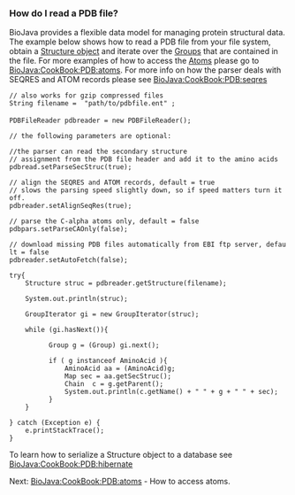 === How do I read a PDB file? ===

BioJava provides a flexible data model for managing protein structural data.
The example below shows how to read a PDB file from your file system, obtain a [http://www.biojava.org/docs/api/org/biojava/bio/structure/Structure.html Structure object] and iterate over 
the [http://www.biojava.org/docs/api/org/biojava/bio/structure/Group.html Groups] that are contained in the file. For more examples of how to access the [http://www.biojava.org/docs/api/org/biojava/bio/structure/Atom.html Atoms] 
please go to [[BioJava:CookBook:PDB:atoms]]. For more info on how the parser deals with SEQRES and ATOM records please
see  [[BioJava:CookBook:PDB:seqres]] 


<java>
 // also works for gzip compressed files
 String filename =  "path/to/pdbfile.ent" ;
 
 PDBFileReader pdbreader = new PDBFileReader();

 // the following parameters are optional: 

 //the parser can read the secondary structure
 // assignment from the PDB file header and add it to the amino acids
 pdbread.setParseSecStruc(true);

 // align the SEQRES and ATOM records, default = true   
 // slows the parsing speed slightly down, so if speed matters turn it off.
 pdbreader.setAlignSeqRes(true);
  
 // parse the C-alpha atoms only, default = false
 pdbpars.setParseCAOnly(false);

 // download missing PDB files automatically from EBI ftp server, default = false
 pdbreader.setAutoFetch(false);

 try{
     Structure struc = pdbreader.getStructure(filename);
     
     System.out.println(struc);

     GroupIterator gi = new GroupIterator(struc);

     while (gi.hasNext()){

           Group g = (Group) gi.next();
          
           if ( g instanceof AminoAcid ){
               AminoAcid aa = (AminoAcid)g;
               Map sec = aa.getSecStruc();
               Chain  c = g.getParent();
               System.out.println(c.getName() + " " + g + " " + sec);
           }                
     }

 } catch (Exception e) {
     e.printStackTrace();
 }
</java>


To learn how to serialize a Structure object to a database see [[BioJava:CookBook:PDB:hibernate]]

Next: [[BioJava:CookBook:PDB:atoms]] - How to access atoms.
